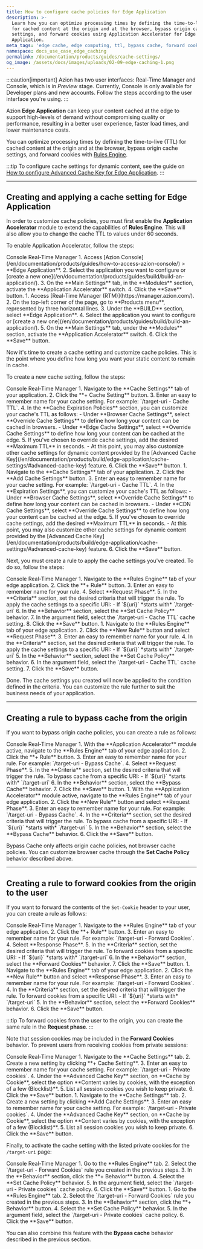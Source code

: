 ```yaml
---
title: How to configure cache policies for Edge Application
description: >-
  Learn how you can optimize processing times by defining the time-to-live (TTL)
  for cached content at the origin and at the browser, bypass origin cache
  settings, and forward cookies using Application Accelerator for Edge
  Application.
meta_tags: 'edge cache, edge computing, ttl, bypass cache, forward cookies'
namespace: docs_use_case_edge_caching
permalink: /documentation/products/guides/cache-settings/
og_image: /assets/docs/images/uploads/02-09-edge-caching-1.png
---
```



:::caution[important]
Azion has two user interfaces: Real-Time Manager and Console, which is in *Preview* stage. Currently, Console is only available for Developer plans and new accounts. Follow the steps according to the user interface you're using.
:::

Azion **Edge Application** can keep your content cached at the edge to support high-levels of demand without compromising quality or performance, resulting in a better user experience, faster load times, and lower maintenance costs.

You can optimize processing times by defining the time-to-live (TTL) for cached content at the origin and at the browser, bypass origin cache settings, and forward cookies with [Rules Engine](/en/documentation/products/build/edge-application/rules-engine/).

:::tip
To configure cache settings for dynamic content, see the guide on [How to configure Advanced Cache Key for Edge Application](/en/documentation/products/guides/advanced-cache-key/).
:::

---

## Creating and applying a cache setting for Edge Application 

In order to customize cache policies, you must first enable the **Application Accelerator** module to extend the capabilities of **Rules Engine**. This will also allow you to change the cache TTL to values under 60 seconds.

To enable Application Accelerator, follow the steps:

<Tabs client:visible>
    <Fragment slot="tab.console">Console</Fragment>
    <Fragment slot="tab.rtm">Real-Time Manager</Fragment>

<Fragment slot="panel.console">
1. Access [Azion Console](/en/documentation/products/guides/how-to-access-azion-console/) > **Edge Application**.
2. Select the application you want to configure or [create a new one](/en/documentation/products/guides/build/build-an-application/).
3. On the **Main Settings** tab, in the **Modules** section, activate the **Application Accelerator** switch.
4. Click the **Save** button.
</Fragment>

<Fragment slot="panel.rtm">
1. Access [Real-Time Manager (RTM)](https://manager.azion.com/).
2. On the top-left corner of the page, go to **Products menu**, represented by three horizontal lines.
3. Under the **BUILD** section, select **Edge Application**.
4. Select the application you want to configure or [create a new one](/en/documentation/products/guides/build/build-an-application/).
5. On the **Main Settings** tab, under the **Modules** section, activate the **Application Accelerator** switch.
6. Click the **Save** button.
</Fragment>

</Tabs>

Now it's time to create a cache setting and customize cache policies. This is the point where you define how long you want your static content to remain in cache.

To create a new cache setting, follow the steps:

<Tabs client:visible>
    <Fragment slot="tab.console">Console</Fragment>
    <Fragment slot="tab.rtm">Real-Time Manager</Fragment>

<Fragment slot="panel.console">
1. Navigate to the **Cache Settings** tab of your application.
2. Click the **+ Cache Setting** button.
3. Enter an easy to remember name for your cache setting. For example: `/target-uri - Cache TTL`.
4. In the **Cache Expiration Policies** section, you can customize your cache's TTL as follows:
   - Under **Browser Cache Settings**, select **Override Cache Settings** to define how long your content can be cached in browsers.
   - Under **Edge Cache Settings**, select **Override Cache Settings** to define how long your content can be cached at the edge.
5. If you've chosen to override cache settings, add the desired **Maximum TTL** in seconds.
   - At this point, you may also customize other cache settings for dynamic content provided by the [Advanced Cache Key](/en/documentation/products/build/edge-application/cache-settings/#advanced-cache-key) feature.
6. Click the **Save** button.
</Fragment>

<Fragment slot="panel.rtm">
1. Navigate to the **Cache Settings** tab of your application.
2. Click the **Add Cache Settings** button.
3. Enter an easy to remember name for your cache setting. For example: `/target-uri - Cache TTL`.
4. In the **Expiration Settings**, you can customize your cache's TTL as follows:
   - Under **Browser Cache Settings**, select **Override Cache Settings** to define how long your content can be cached in browsers.
   - Under **CDN Cache Settings**, select **Override Cache Settings** to define how long your content can be cached at the edge.
5. If you've chosen to override cache settings, add the desired **Maximum TTL** in seconds.
   - At this point, you may also customize other cache settings for dynamic content provided by the [Advanced Cache Key](/en/documentation/products/build/edge-application/cache-settings/#advanced-cache-key) feature.
6. Click the **Save** button.
</Fragment>

</Tabs>

Next, you must create a rule to apply the cache settings you've created. To do so, follow the steps:

<Tabs client:visible>
    <Fragment slot="tab.console">Console</Fragment>
    <Fragment slot="tab.rtm">Real-Time Manager</Fragment>

<Fragment slot="panel.console">
1. Navigate to the **Rules Engine** tab of your edge application.
2. Click the **+ Rule** button. 
3. Enter an easy to remember name for your rule.
4. Select  **Request Phase**.
5. In the **Criteria** section, set the desired criteria that will trigger the rule. To apply the cache settings to a specific URI:
    - If `${uri}` *starts with* `/target-uri`
6. In the **Behavior** section, select the **Set Cache Policy** behavior.
7. In the argument field, select the `/target-uri - Cache TTL` cache setting.
8. Click the **Save** button.
</Fragment>

<Fragment slot="panel.rtm">
1. Navigate to the **Rules Engine** tab of your edge application.
2. Click the **New Rule** button and select **Request Phase**.
3. Enter an easy to remember name for your rule.
4. In the **Criteria** section, set the desired criteria that will trigger the rule. To apply the cache settings to a specific URI:
    - If `${uri}` *starts with* `/target-uri`
5. In the **Behavior** section, select the **Set Cache Policy** behavior.
6. In the argument field, select the `/target-uri - Cache TTL` cache setting.
7. Click the **Save** button.
</Fragment>

</Tabs>

Done. The cache settings you created will now be applied to the condition defined in the criteria. You can customize the rule further to suit the business needs of your application.

---

## Creating a rule to bypass cache from the origin

If you want to bypass origin cache policies, you can create a rule as follows:

<Tabs client:visible>
    <Fragment slot="tab.console">Console</Fragment>
    <Fragment slot="tab.rtm">Real-Time Manager</Fragment>

<Fragment slot="panel.console">
1. With the **Application Accelerator** module active, navigate to the **Rules Engine** tab of your edge application.
2. Click the **+ Rule** button.
3. Enter an easy to remember name for your rule. For example: `/target-uri - Bypass Cache`.
4. Select **Request Phase**.
5. In the **Criteria** section, set the desired criteria that will trigger the rule. To bypass cache from a specific URI:
    - If `${uri}` *starts with* `/target-uri`
6. In the **Behavior** section, select the **Bypass Cache** behavior.
7. Click the **Save** button.
</Fragment>

<Fragment slot="panel.rtm">
1. With the **Application Accelerator** module active, navigate to the **Rules Engine** tab of your edge application.
2. Click the **New Rule** button and select **Request Phase**.
3. Enter an easy to remember name for your rule. For example: `/target-uri - Bypass Cache`.
4. In the **Criteria** section, set the desired criteria that will trigger the rule. To bypass cache from a specific URI:
    - If `${uri}` *starts with* `/target-uri`
5. In the **Behavior** section, select the **Bypass Cache** behavior.
6. Click the **Save** button.
</Fragment>

</Tabs>

Bypass Cache only affects origin cache policies, not browser cache policies. You can customize browser cache through the **Set Cache Policy** behavior described above.

<LinkButton link="/en/documentation/products/build/edge-application/rules-engine/#bypass-cache" label="Go to Bypass Cache reference" severity="secondary" />

---

## Creating a rule to forward cookies from the origin to the user

If you want to forward the contents of the `Set-Cookie` header to your user, you can create a rule as follows:

<Tabs client:visible>
    <Fragment slot="tab.console">Console</Fragment>
    <Fragment slot="tab.rtm">Real-Time Manager</Fragment>

<Fragment slot="panel.console">
1. Navigate to the **Rules Engine** tab of your edge application.
2. Click the **+ Rule** button.
3. Enter an easy to remember name for your rule. For example: `/target-uri - Forward Cookies`.
4. Select **Response Phase**.
5. In the **Criteria** section, set the desired criteria that will trigger the rule. To forward cookies from a specific URI:
    - If `${uri}` *starts with* `/target-uri`
6. In the **Behavior** section, select the **Forward Cookies** behavior.
7. Click the **Save** button.
</Fragment>

<Fragment slot="panel.rtm">
1. Navigate to the **Rules Engine** tab of your edge application.
2. Click the **New Rule** button and select **Response Phase**.
3. Enter an easy to remember name for your rule. For example: `/target-uri - Forward Cookies`.
4. In the **Criteria** section, set the desired criteria that will trigger the rule. To forward cookies from a specific URI:
    - If `${uri}` *starts with* `/target-uri`
5. In the **Behavior** section, select the **Forward Cookies** behavior.
6. Click the **Save** button.
</Fragment>

</Tabs>

:::tip
To forward cookies from the user to the origin, you can create the same rule in the **Request phase**.
:::

Note that session cookies may be included in the **Forward Cookies** behavior. To prevent users from receiving cookies from private sessions:

<Tabs client:visible>
    <Fragment slot="tab.console">Console</Fragment>
    <Fragment slot="tab.rtm">Real-Time Manager</Fragment>

<Fragment slot="panel.console">
1. Navigate to the **Cache Settings** tab.
2. Create a new setting by clicking **+ Cache Setting**.
3. Enter an easy to remember name for your cache setting. For example: `/target-uri - Private cookies`.
4. Under the **Advanced Cache Key** section, on **Cache by Cookie**, select the option **Content varies by cookies, with the exception of a few (Blocklist)**.
5. List all session cookies you wish to keep private.
6. Click the **Save** button.
</Fragment>

<Fragment slot="panel.rtm">
1. Navigate to the **Cache Settings** tab.
2. Create a new setting by clicking **Add Cache Settings**.
3. Enter an easy to remember name for your cache setting. For example: `/target-uri - Private cookies`.
4. Under the **Advanced Cache Key** section, on **Cache by Cookie**, select the option **Content varies by cookies, with the exception of a few (Blocklist)**.
5. List all session cookies you wish to keep private.
6. Click the **Save** button.
</Fragment>

</Tabs>

Finally, to activate the cache setting with the listed private cookies for the `/target-uri` page:

<Tabs client:visible>
    <Fragment slot="tab.console">Console</Fragment>
    <Fragment slot="tab.rtm">Real-Time Manager</Fragment>

<Fragment slot="panel.console">
1. Go to the **Rules Engine** tab.
2. Select the `/target-uri - Forward Cookies` rule you created in the previous steps.
3. In the **Behavior** section, click the **+ Behavior** button.
4. Select the **Set Cache Policy** behavior.
5. In the argument field, select the `/target-uri - Private cookies` cache policy.
6. Click the **Save** button.
</Fragment>

<Fragment slot="panel.rtm">
1. Go to the **Rules Engine** tab.
2. Select the `/target-uri - Forward Cookies` rule you created in the previous steps.
3. In the **Behavior** section, click the **+ Behavior** button.
4. Select the **Set Cache Policy** behavior.
5. In the argument field, select the `/target-uri - Private cookies` cache policy.
6. Click the **Save** button.
</Fragment>

</Tabs>

You can also combine this feature with the **Bypass cache** behavior described in the previous section.



